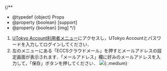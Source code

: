 
{/**
  * @typedef {object} Props
  * @property {boolean} [support]
  * @property {boolean} [img]
  */}

1. [UTokyo Account利用者メニュー](https://utacm.adm.u-tokyo.ac.jp/UserMenu/LoginServlet)にアクセスし，UTokyo Accountとパスワードを入力してログインしてください．
1. 左のメニューにある「ECCSクラウドメール」を押すとメールアドレスの設定画面が表示されます．「メールアドレス」欄に好みのメールアドレスを入力して，「保存」ボタンを押してください．
    <If cond={props.img}>
      ![](./change-localpart.png){:.medium}
    </If>

<Support lang="ja" show={props.support} />
